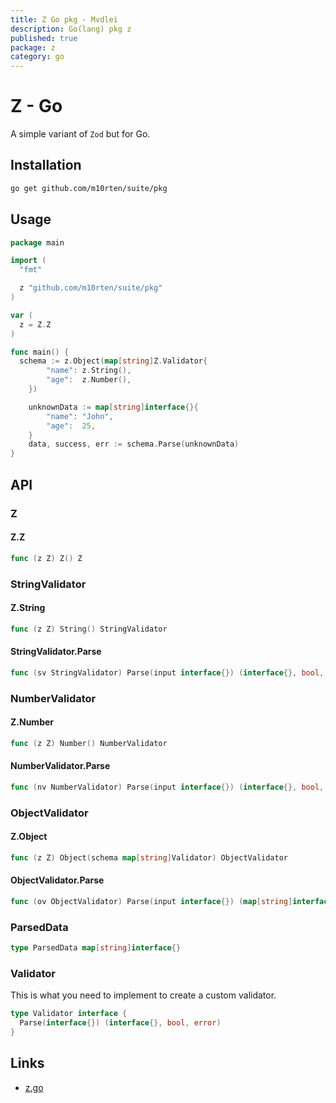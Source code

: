 ```yaml
---
title: Z Go pkg - Mvdlei
description: Go(lang) pkg z
published: true
package: z
category: go
---
```


# Z - Go

A simple variant of `Zod` but for Go.

## Installation

```bash
go get github.com/m10rten/suite/pkg
```

## Usage

```go
package main

import (
  "fmt"

  z "github.com/m10rten/suite/pkg"
)

var (
  z = Z.Z
)

func main() {
  schema := z.Object(map[string]Z.Validator{
		"name": z.String(),
		"age":  z.Number(),
	})

	unknownData := map[string]interface{}{
		"name": "John",
		"age":  25,
	}
	data, success, err := schema.Parse(unknownData)
}
```

## API

### Z

#### Z.Z

```go
func (z Z) Z() Z
```

### StringValidator

#### Z.String

```go
func (z Z) String() StringValidator
```

#### StringValidator.Parse

```go
func (sv StringValidator) Parse(input interface{}) (interface{}, bool, error)
```

### NumberValidator

#### Z.Number

```go
func (z Z) Number() NumberValidator
```

#### NumberValidator.Parse

```go
func (nv NumberValidator) Parse(input interface{}) (interface{}, bool, error)
```

### ObjectValidator

#### Z.Object

```go
func (z Z) Object(schema map[string]Validator) ObjectValidator
```

#### ObjectValidator.Parse

```go
func (ov ObjectValidator) Parse(input interface{}) (map[string]interface{}, bool, error)
```

### ParsedData

```go
type ParsedData map[string]interface{}
```

### Validator

This is what you need to implement to create a custom validator.

```go
type Validator interface {
  Parse(interface{}) (interface{}, bool, error)
}
```

## Links

- [z.go](https://github.com/m10rten/suite/blob/main/pkg/z.go)
